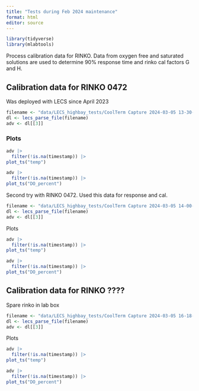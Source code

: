```yaml
---
title: "Tests during Feb 2024 maintenance"
format: html
editor: source
---
```


```r
library(tidyverse)
library(mlabtools)
```

Process calibration data for RINKO. 
Data from oxygen free and saturated solutions are used 
to determine 90% response time and rinko cal factors G and H.

## Calibration data for RINKO 0472

Was deployed with LECS since April 2023

```r
filename <- "data/LECS_highbay_tests/CoolTerm Capture 2024-03-05 13-30-49_lecs_lander_rinko.txt"
dl <- lecs_parse_file(filename)
adv <- dl[[3]] 
```

### Plots

```r
adv |> 
  filter(!is.na(timestamp)) |> 
plot_ts("temp")
```

```r
adv |> 
  filter(!is.na(timestamp)) |> 
plot_ts("DO_percent")
```

Second try with RINKO 0472. Used this data for response and cal.

```r
filename <- "data/LECS_highbay_tests/CoolTerm Capture 2024-03-05 14-00-14_rinko.txt"
dl <- lecs_parse_file(filename)
adv <- dl[[3]] 
```

Plots

```r
adv |> 
  filter(!is.na(timestamp)) |> 
plot_ts("temp")
```

```r
adv |> 
  filter(!is.na(timestamp)) |> 
plot_ts("DO_percent")
```


## Calibration data for RINKO ????

Spare rinko in lab box

```r
filename <- "data/LECS_highbay_tests/CoolTerm Capture 2024-03-05 16-18-56_lecs_lander_rinko.txt"
dl <- lecs_parse_file(filename)
adv <- dl[[3]] 
```

Plots

```r
adv |> 
  filter(!is.na(timestamp)) |> 
plot_ts("temp")
```

```r
adv |> 
  filter(!is.na(timestamp)) |> 
plot_ts("DO_percent")
```

